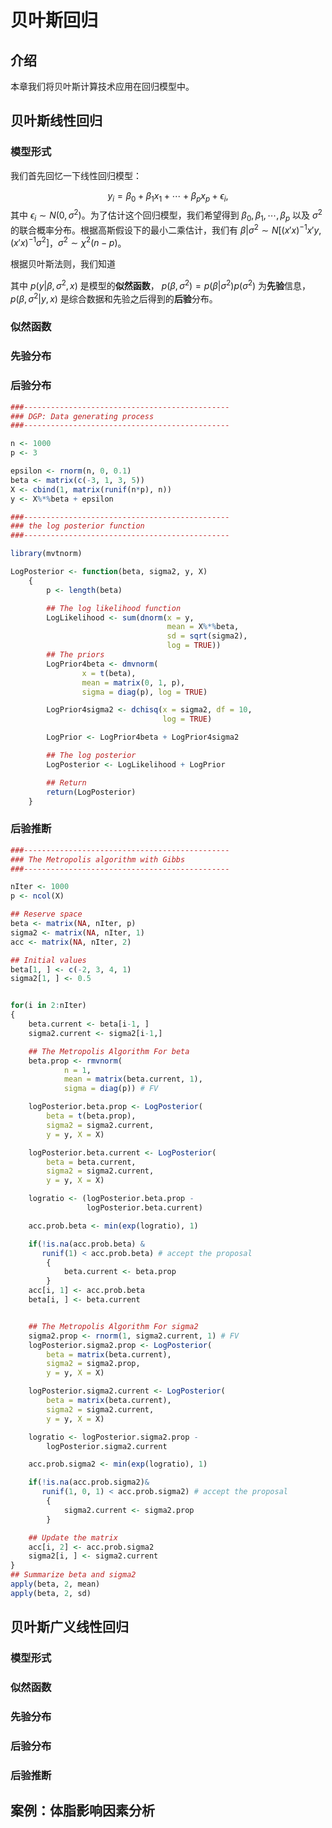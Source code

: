# 贝叶斯回归 {#bayesianregression}

## 介绍

本章我们将贝叶斯计算技术应用在回归模型中。

## 贝叶斯线性回归

### 模型形式

我们首先回忆一下线性回归模型：

$$y_i = \beta_0 + \beta_1 x_1 + \cdots + \beta_p x_p + \epsilon_i,$$
其中 $\epsilon_i \sim N(0, \sigma^2)$。为了估计这个回归模型，我们希望得到 $\beta_0,\beta_1, \cdots, \beta_p$ 以及 $\sigma^2$  的联合概率分布。根据高斯假设下的最小二乘估计，我们有
$\beta|\sigma^2 \sim N\left[(x'x)^{-1}x'y,(x'x)^{-1}\sigma^2\right]$，$\sigma^2 \sim \chi^2(n-p)$。

根据贝叶斯法则，我们知道

\begin{align*} 
p\left(\beta, \sigma^{2} | y, x\right) 
& \propto p\left(y | \beta, \sigma^{2}, x\right) p\left(\beta, \sigma^{2}\right) \\ 
&=p\left(y | \beta, \sigma^{2}, x\right) p\left(\beta | \sigma^{2}\right) p\left(\sigma^{2}\right) 
\end{align*}
其中 $p(y|\beta,\sigma^2,x)$ 是模型的**似然函数**， $p(\beta,\sigma^2) = p(\beta|\sigma^2)p(\sigma^2)$ 为**先验**信息，$p(\beta,\sigma^2|y,x)$ 是综合数据和先验之后得到的**后验**分布。

### 似然函数

### 先验分布

### 后验分布

```r
###----------------------------------------------
### DGP: Data generating process
###----------------------------------------------

n <- 1000
p <- 3

epsilon <- rnorm(n, 0, 0.1)
beta <- matrix(c(-3, 1, 3, 5))
X <- cbind(1, matrix(runif(n*p), n))
y <- X%*%beta + epsilon

###----------------------------------------------
### the log posterior function
###----------------------------------------------

library(mvtnorm)

LogPosterior <- function(beta, sigma2, y, X)
    {
        p <- length(beta)

        ## The log likelihood function
        LogLikelihood <- sum(dnorm(x = y,
                                   mean = X%*%beta,
                                   sd = sqrt(sigma2),
                                   log = TRUE))
        ## The priors 
        LogPrior4beta <- dmvnorm(
                x = t(beta),
                mean = matrix(0, 1, p),
                sigma = diag(p), log = TRUE)

        LogPrior4sigma2 <- dchisq(x = sigma2, df = 10,
                                  log = TRUE)

        LogPrior <- LogPrior4beta + LogPrior4sigma2

        ## The log posterior
        LogPosterior <- LogLikelihood + LogPrior

        ## Return
        return(LogPosterior)
    }
```

### 后验推断

```r
###----------------------------------------------
### The Metropolis algorithm with Gibbs
###----------------------------------------------

nIter <- 1000
p <- ncol(X)

## Reserve space
beta <- matrix(NA, nIter, p)
sigma2 <- matrix(NA, nIter, 1)
acc <- matrix(NA, nIter, 2)

## Initial values
beta[1, ] <- c(-2, 3, 4, 1)
sigma2[1, ] <- 0.5


for(i in 2:nIter)
{
    beta.current <- beta[i-1, ]
    sigma2.current <- sigma2[i-1,]

    ## The Metropolis Algorithm For beta
    beta.prop <- rmvnorm(
            n = 1,
            mean = matrix(beta.current, 1),
            sigma = diag(p)) # FV

    logPosterior.beta.prop <- LogPosterior(
        beta = t(beta.prop),
        sigma2 = sigma2.current,
        y = y, X = X)

    logPosterior.beta.current <- LogPosterior(
        beta = beta.current,
        sigma2 = sigma2.current,
        y = y, X = X)

    logratio <- (logPosterior.beta.prop -
                 logPosterior.beta.current)

    acc.prob.beta <- min(exp(logratio), 1)

    if(!is.na(acc.prob.beta) &
       runif(1) < acc.prob.beta) # accept the proposal
        {
            beta.current <- beta.prop
        }
    acc[i, 1] <- acc.prob.beta
    beta[i, ] <- beta.current


    ## The Metropolis Algorithm For sigma2
    sigma2.prop <- rnorm(1, sigma2.current, 1) # FV
    logPosterior.sigma2.prop <- LogPosterior(
        beta = matrix(beta.current),
        sigma2 = sigma2.prop,
        y = y, X = X)

    logPosterior.sigma2.current <- LogPosterior(
        beta = matrix(beta.current),
        sigma2 = sigma2.current,
        y = y, X = X)

    logratio <- logPosterior.sigma2.prop -
        logPosterior.sigma2.current

    acc.prob.sigma2 <- min(exp(logratio), 1)

    if(!is.na(acc.prob.sigma2)&
       runif(1, 0, 1) < acc.prob.sigma2) # accept the proposal
        {
            sigma2.current <- sigma2.prop
        }

    ## Update the matrix
    acc[i, 2] <- acc.prob.sigma2
    sigma2[i, ] <- sigma2.current
}
## Summarize beta and sigma2
apply(beta, 2, mean)
apply(beta, 2, sd)
```

## 贝叶斯广义线性回归

### 模型形式

### 似然函数

### 先验分布

### 后验分布

### 后验推断

## 案例：体脂影响因素分析



